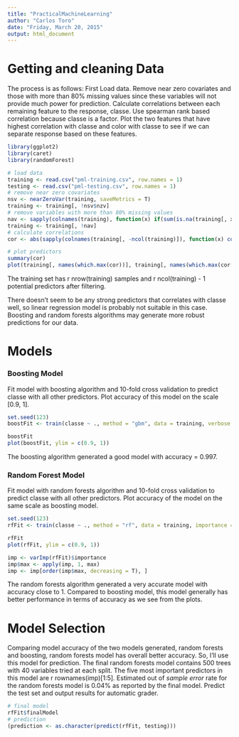 ```yaml
---
title: "PracticalMachineLearning"
author: "Carlos Toro"
date: "Friday, March 20, 2015"
output: html_document
---
```


# Getting and cleaning Data

The process is as follows:
First Load data.
Remove near zero covariates and those with more than 80% missing values since these variables will not provide much power for prediction.
Calculate correlations between each remaining feature to the response, classe. Use spearman rank based correlation because classe is a factor.
Plot the two features that have highest correlation with classe and color with classe to see if we can separate response based on these features.

```r
library(ggplot2)
library(caret)
library(randomForest)

```

```r
# load data
training <- read.csv("pml-training.csv", row.names = 1)
testing <- read.csv("pml-testing.csv", row.names = 1)
# remove near zero covariates
nsv <- nearZeroVar(training, saveMetrics = T)
training <- training[, !nsv$nzv]
# remove variables with more than 80% missing values
nav <- sapply(colnames(training), function(x) if(sum(is.na(training[, x])) > 0.8*nrow(training)){return(T)}else{return(F)})
training <- training[, !nav]
# calculate correlations
cor <- abs(sapply(colnames(training[, -ncol(training)]), function(x) cor(as.numeric(training[, x]), as.numeric(training$classe), method = "spearman")))

# plot predictors 
summary(cor)
plot(training[, names(which.max(cor))], training[, names(which.max(cor[-which.max(cor)]))], col = training$classe, pch = 19, cex = 0.1, xlab = names(which.max(cor)), ylab = names(which.max(cor[-which.max(cor)])))
```

The training set has r nrow(training) samples and r ncol(training) - 1 potential predictors after filtering.

There doesn't seem to be any strong predictors that correlates with classe well, so linear regression model is probably not suitable in this case. Boosting and random forests algorithms may generate more robust predictions for our data.

# Models

### Boosting Model

Fit model with boosting algorithm and 10-fold cross validation to predict classe with all other predictors.
Plot accuracy of this model on the scale [0.9, 1].

```r
set.seed(123)
boostFit <- train(classe ~ ., method = "gbm", data = training, verbose = F, trControl = trainControl(method = "cv", number = 10))

boostFit
plot(boostFit, ylim = c(0.9, 1))

```

The boosting algorithm generated a good model with accuracy = 0.997.

### Random Forest Model

Fit model with random forests algorithm and 10-fold cross validation to predict classe with all other predictors.
Plot accuracy of the model on the same scale as boosting model.

```r
set.seed(123)
rfFit <- train(classe ~ ., method = "rf", data = training, importance = T, trControl = trainControl(method = "cv", number = 10))

rfFit
plot(rfFit, ylim = c(0.9, 1))

imp <- varImp(rfFit)$importance
imp$max <- apply(imp, 1, max)
imp <- imp[order(imp$max, decreasing = T), ]

```

The random forests algorithm generated a very accurate model with accuracy close to 1. Compared to boosting model, this model generally has better performance in terms of accuracy as we see from the plots.

# Model Selection

Comparing model accuracy of the two models generated, random forests and boosting, random forests model has overall better accuracy. So, I'll use this model for prediction.
The final random forests model contains 500 trees with 40 variables tried at each split. The five most important predictors in this model are r rownames(imp)[1:5].
Estimated out of *sample error* rate for the random forests model is 0.04% as reported by the final model.
Predict the test set and output results for automatic grader.

```r
# final model
rfFit$finalModel
# prediction
(prediction <- as.character(predict(rfFit, testing)))



```

